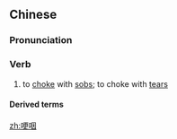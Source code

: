 ==Chinese==
{{zh-forms}}

===Pronunciation===
{{zh-pron
|m=gěngyè
|c=gang2 jit3
|cat=v
}}

===Verb===
{{zh-verb}}

# to [[choke]] with [[sobs]]; to choke with [[tears]]

====Derived terms====
{{zh-der|哽哽咽咽}}

[[zh:哽咽]]